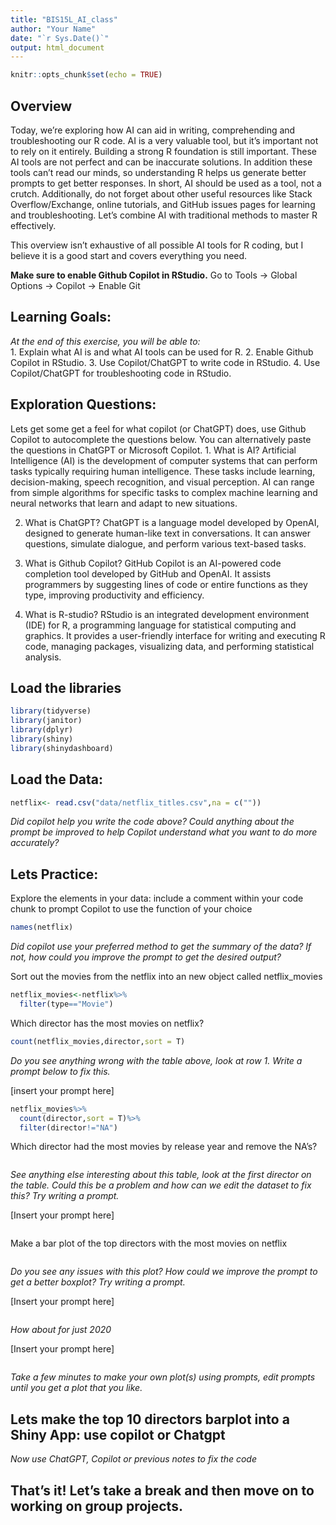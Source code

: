 ```yaml
---
title: "BIS15L_AI_class"
author: "Your Name"
date: "`r Sys.Date()`"
output: html_document
---
```


```r
knitr::opts_chunk$set(echo = TRUE)
```

## Overview
Today, we're exploring how AI can aid in writing, comprehending and troubleshooting our R code. AI is a very valuable tool, but it's important not to rely on it entirely. Building a strong R foundation is still important. These AI tools are not perfect and can be inaccurate solutions. In addition these tools can't read our minds, so understanding R helps us generate better prompts to get better responses. In short, AI should be used as a tool, not a crutch. Additionally, do not forget about other useful resources like Stack Overflow/Exchange, online tutorials, and GitHub issues pages for learning and troubleshooting. Let's combine AI with traditional methods to master R effectively.

This overview isn't exhaustive of all possible AI tools for R coding, but I believe it is a good start and covers everything you need.


**Make sure to enable Github Copilot in RStudio.**
Go to Tools -> Global Options -> Copilot -> Enable Git

## Learning Goals: 
*At the end of this exercise, you will be able to:*  
1. Explain what AI is and what AI tools can be used for R.
2. Enable Github Copilot in RStudio.
3. Use Copilot/ChatGPT to write code in RStudio.
4. Use Copilot/ChatGPT for troubleshooting code in RStudio.


## Exploration Questions:
Lets get some get a feel for what copilot (or ChatGPT) does, use Github Copilot to autocomplete the questions below. You can alternatively paste the questions in ChatGPT or Microsoft Copilot.
1. What is AI?
Artificial Intelligence (AI) is the development of computer systems that can perform tasks typically requiring human intelligence. These tasks include learning, decision-making, speech recognition, and visual perception. AI can range from simple algorithms for specific tasks to complex machine learning and neural networks that learn and adapt to new situations.

2. What is ChatGPT?
ChatGPT is a language model developed by OpenAI, designed to generate human-like text in conversations. It can answer questions, simulate dialogue, and perform various text-based tasks.

3. What is Github Copilot?
GitHub Copilot is an AI-powered code completion tool developed by GitHub and OpenAI. It assists programmers by suggesting lines of code or entire functions as they type, improving productivity and efficiency.

4. What is R-studio?
RStudio is an integrated development environment (IDE) for R, a programming language for statistical computing and graphics. It provides a user-friendly interface for writing and executing R code, managing packages, visualizing data, and performing statistical analysis.

## Load the libraries  
```r
library(tidyverse)
library(janitor)
library(dplyr)
library(shiny)
library(shinydashboard)
```

## Load the Data: 
```r
netflix<- read.csv("data/netflix_titles.csv",na = c(""))
```

*Did copilot help you write the code above? Could anything about the prompt be improved to help Copilot understand what you want to do more accurately?*


## Lets Practice:
Explore the elements in your data: include a comment within your code chunk to prompt Copilot to use the function of your choice
```r
names(netflix)
```
*Did copilot use your preferred method to get the summary of the data? If not, how could you improve the prompt to get the desired output?*


Sort out the movies from the netflix into an new object called netflix_movies
```r
netflix_movies<-netflix%>%
  filter(type=="Movie")
```


Which director has the most movies on netflix?
```r
count(netflix_movies,director,sort = T)
```
*Do you see anything wrong with the table above, look at row 1. Write a prompt below to fix this.*

[insert your prompt here]
```r
netflix_movies%>%
  count(director,sort = T)%>%
  filter(director!="NA")
```



Which director had the most movies by release year and remove the NA's?
```r


```
*See anything else interesting about this table, look at the first director on the table. Could this be a problem and how can we edit the dataset to fix this? Try writing a prompt.*


[Insert your prompt here]
```r

```



Make a bar plot of the top directors with the most movies on netflix
```r


```
*Do you see any issues with this plot? How could we improve the prompt to get a better boxplot? Try writing a prompt.*

[Insert your prompt here]
```r

```

*How about for just 2020*



[Insert your prompt here]
```r

```


*Take a few minutes to make your own plot(s) using prompts, edit prompts until you get a plot that you like.*






## Lets make the top 10 directors barplot into a Shiny App: use copilot or Chatgpt


*Now use ChatGPT, Copilot or previous notes to fix the code*





## That's it! Let's take a break and then move on to working on group projects.
